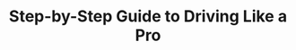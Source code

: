 ---
title: 'Step-by-Step Guide to Driving Like a Pro'
description: 'Discover the specific steps for driving like a pro'
icon: 'safety'
sidebarTitle: "Safety tips"
---